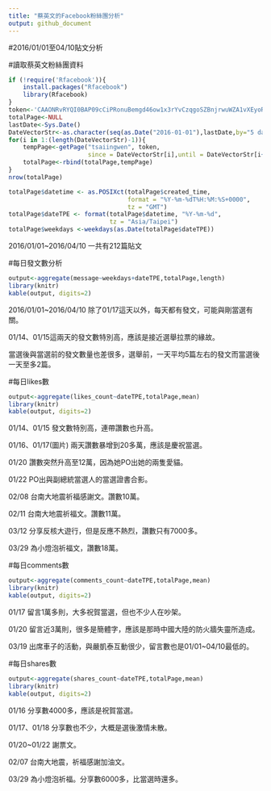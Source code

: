 ```yaml
---
title: "蔡英文的Facebook粉絲團分析"
output: github_document
---
```

#2016/01/01至04/10貼文分析

#讀取蔡英文粉絲團資料

```r
if (!require('Rfacebook')){
    install.packages("Rfacebook")
    library(Rfacebook)
}
token<-'CAAONRvRYQI0BAP09cCiPRonuBemgd46ow1x3rYvCzqgoSZBnjrwuWZA1vXEyoRvU0376R0VC36JVyWBP7upvivrnnsJJNpkUqGkAskKhr947Pr21alPZBC4ep5qPT5ZBneUpkxgOg3AKVfcJ01kZC1o4vTcaHQPbXKTNivK3ZAaT0B5A0cACoB89a89GRvVWCufO2rEEfO3cXQiGv4jaB3'
totalPage<-NULL
lastDate<-Sys.Date()
DateVectorStr<-as.character(seq(as.Date("2016-01-01"),lastDate,by="5 days"))
for(i in 1:(length(DateVectorStr)-1)){
    tempPage<-getPage("tsaiingwen", token,
                      since = DateVectorStr[i],until = DateVectorStr[i+1])
    totalPage<-rbind(totalPage,tempPage)
}
nrow(totalPage)

totalPage$datetime <- as.POSIXct(totalPage$created_time, 
                                 format = "%Y-%m-%dT%H:%M:%S+0000", 
                                 tz = "GMT")
totalPage$dateTPE <- format(totalPage$datetime, "%Y-%m-%d", 
                            tz = "Asia/Taipei")
totalPage$weekdays <-weekdays(as.Date(totalPage$dateTPE))

```

2016/01/01~2016/04/10 一共有212篇貼文




#每日發文數分析

```r

output<-aggregate(message~weekdays+dateTPE,totalPage,length)
library(knitr)
kable(output, digits=2)
```

2016/01/01~2016/04/10 除了01/17這天以外，每天都有發文，可能與剛當選有關。

01/14、01/15這兩天的發文數特別高，應該是接近選舉拉票的緣故。

當選後與當選前的發文數量也差很多，選舉前，一天平均5篇左右的發文而當選後一天至多2篇。


#每日likes數

```r
output<-aggregate(likes_count~dateTPE,totalPage,mean)
library(knitr)
kable(output, digits=2)
```

01/14、01/15 發文數特別高，連帶讚數也升高。

01/16、01/17(圖片) 兩天讚數暴增到20多萬，應該是慶祝當選。

01/20 讚數突然升高至12萬，因為她PO出她的兩隻愛貓。

01/22 PO出與副總統當選人的當選證書合影。

02/08 台南大地震祈福感謝文。讚數10萬。

02/11 台南大地震祈福文。讚數11萬。

03/12 分享反核大遊行，但是反應不熱烈，讚數只有7000多。

03/29 為小燈泡祈福文，讚數18萬。


#每日comments數

```r
output<-aggregate(comments_count~dateTPE,totalPage,mean)
library(knitr)
kable(output, digits=2)
```

01/17 留言1萬多則，大多祝賀當選，但也不少人在吵架。

01/20 留言近3萬則，很多是簡體字，應該是那時中國大陸的防火牆失靈所造成。

03/19 出席車子的活動，與嚴凱泰互動很少，留言數也是01/01~04/10最低的。



#每日shares數

```r
output<-aggregate(shares_count~dateTPE,totalPage,mean)
library(knitr)
kable(output, digits=2)
```

01/16 分享數4000多，應該是祝賀當選。

01/17、01/18 分享數也不少，大概是選後激情未散。

01/20~01/22 謝票文。

02/07 台南大地震，祈福感謝加油文。

03/29 為小燈泡祈福。分享數6000多，比當選時還多。





